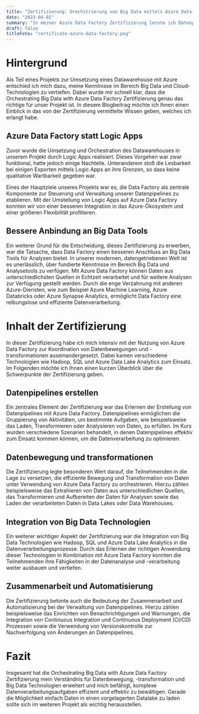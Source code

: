 ```yaml
---
title: "Zertifizierung: Orechstrierung von Big Data mittels Azure Data Factory"
date: "2023-04-01"
summary: "In meiner Azure Data Factory Zertifizierung lernte ich Datenpipelines erstellen, Datenbewegung und -transformation orchestrieren und Big Data Technologien integrieren, um effiziente Datenverarbeitungsaufgaben zu meistern."
draft: false
titleFoto: "certificate-azure-data-factory.png"
---
```


# Hintergrund

Als Teil eines Projekts zur Umsetzung eines Datawarehouse mit Azure entschied ich mich dazu, meine Kenntnisse im Bereich Big Data und Cloud-Technologien zu vertiefen.
Dabei wurde mir schnell klar, dass die Orchestrating Big Data with Azure Data Factory Zertifizierung genau das richtige für unser Projekt ist.
In diesem Blogbeitrag möchte ich Ihnen einen Einblick in das von der Zertifizierung vermittelte Wissen geben, welches ich erlangt habe.

## Azure Data Factory statt Logic Apps

Zuvor wurde die Umsetzung und Orchestration des Datawarehouses in unserem Projekt durch Logic Apps realisiert.
Dieses Vorgehen war zwar funktional, hatte jedoch einige Nachteile.
Unteranderem stoß die Lesbarkeit bei einigen Exporten mittels Logic Apps an ihre Grenzen, so dass keine qualitative Wartbarkeit gegeben war.

Eines der Hauptziele unseres Projekts war es, die Data Factory als zentrale Komponente zur Steuerung und Verwaltung unserer Datenpipelines zu etablieren.
Mit der Umstellung von Logic Apps auf Azure Data Factory konnten wir von einer besseren Integration in das Azure-Ökosystem und einer größeren Flexibilität profitieren.

## Bessere Anbindung an Big Data Tools

Ein weiterer Grund für die Entscheidung, dieses Zertifizierung zu erwerben, war die Tatsache, dass Data Factory einen besseren Anschluss an Big Data Tools für Analysen bietet.
In unserer modernen, datengetriebenen Welt ist es unerlässlich, über fundierte Kenntnisse im Bereich Big Data und Analysetools zu verfügen.
Mit Azure Data Factory können Daten aus unterschiedlichsten Quellen in Echtzeit verarbeitet und für weitere Analysen zur Verfügung gestellt werden.
Durch die enge Verzahnung mit anderen Azure-Diensten, wie zum Beispiel Azure Machine Learning, Azure Databricks oder Azure Synapse Analytics, ermöglicht Data Factory eine reibungslose und effiziente Datenverarbeitung.

# Inhalt der Zertifizierung

In dieser Zertifizierung habe ich mich intensiv mit der Nutzung von Azure Data Factory zur Koordination von Datenbewegungen und -transformationen auseinandergesetzt.
Dabei kamen verschiedene Technologien wie Hadoop, SQL und Azure Data Lake Analytics zum Einsatz.
Im Folgenden möchte ich Ihnen einen kurzen Überblick über die Schwerpunkte der Zertifizierung geben.

## Datenpipelines erstellen

Ein zentrales Element der Zertifizierung war das Erlernen der Erstellung von Datenpipelines mit Azure Data Factory.
Datenpipelines ermöglichen die Gruppierung von Aktivitäten, um bestimmte Aufgaben, wie beispielsweise das Laden, Transformieren oder Analysieren von Daten, zu erfüllen.
Im Kurs wurden verschiedene Szenarien behandelt, in denen Datenpipelines effektiv zum Einsatz kommen können, um die Datenverarbeitung zu optimieren.

## Datenbewegung und transformationen

Die Zertifizierung legte besonderen Wert darauf, die Teilnehmenden in die Lage zu versetzen, die effiziente Bewegung und Transformation von Daten unter Verwendung von Azure Data Factory zu orchestrieren.
Hierzu zählen beispielsweise das Extrahieren von Daten aus unterschiedlichen Quellen, das Transformieren und Aufbereiten der Daten für Analysen sowie das Laden der verarbeiteten Daten in Data Lakes oder Data Warehouses.

## Integration von Big Data Technologien

Ein weiterer wichtiger Aspekt der Zertifizierung war die Integration von Big Data Technologien wie Hadoop, SQL und Azure Data Lake Analytics in die Datenverarbeitungsprozesse.
Durch das Erlernen der richtigen Anwendung dieser Technologien in Kombination mit Azure Data Factory konnten die Teilnehmenden ihre Fähigkeiten in der Datenanalyse und -verarbeitung weiter ausbauen und vertiefen.

## Zusammenarbeit und Automatisierung

Die Zertifizierung betonte auch die Bedeutung der Zusammenarbeit und Automatisierung bei der Verwaltung von Datenpipelines.
Hierzu zählen beispielsweise das Einrichten von Benachrichtigungen und Warnungen, die Integration von Continuous Integration und Continuous Deployment (CI/CD) Prozessen sowie die Verwendung von Versionskontrolle zur Nachverfolgung von Änderungen an Datenpipelines.

# Fazit

Insgesamt hat die Orchestrating Big Data with Azure Data Factory Zertifizierung mein Verständnis für Datenbewegung, -transformation und Big Data Technologien erweitert und mich befähigt, komplexe Datenverarbeitungsaufgaben effizient und effektiv zu bewältigen.
Gerade die Möglichkeit einfach Daten in einen vorgelagerten Datalake zu laden sollte sich im weiteren Projekt als wichtig herausstellen.
